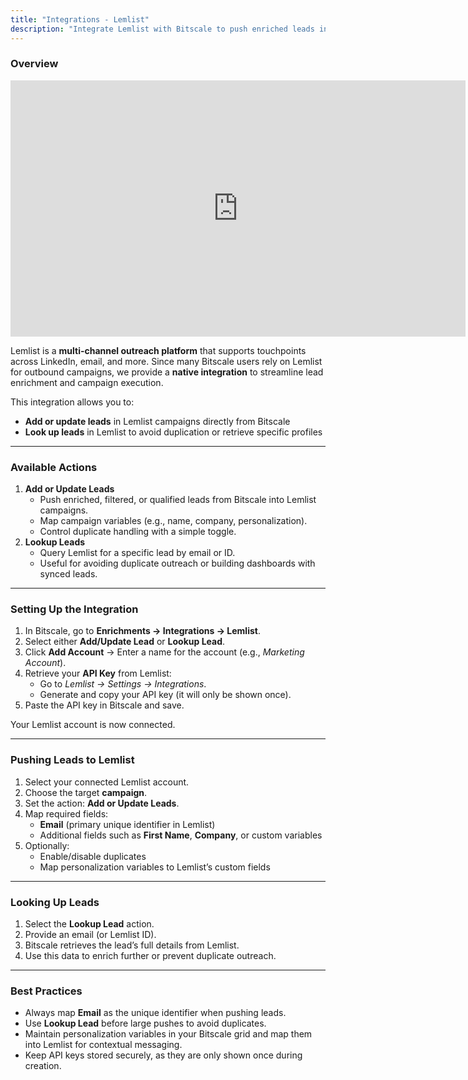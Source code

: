 ```yaml
---
title: "Integrations - Lemlist"
description: "Integrate Lemlist with Bitscale to push enriched leads into campaigns or look up existing leads. Map variables, control duplicates, and streamline multi-channel outreach."
---
```


### Overview

<iframe width="728" height="410" src="https://www.youtube.com/embed/-I-erO2OhpI?si=hmrnRvtiMAKLhsIt" title="YouTube video player" frameborder="0" allow="accelerometer; autoplay; clipboard-write; encrypted-media; gyroscope; picture-in-picture; web-share" referrerpolicy="strict-origin-when-cross-origin" allowfullscreen></iframe>

Lemlist is a **multi-channel outreach platform** that supports touchpoints across LinkedIn, email, and more. Since many Bitscale users rely on Lemlist for outbound campaigns, we provide a **native integration** to streamline lead enrichment and campaign execution.

This integration allows you to:

- **Add or update leads** in Lemlist campaigns directly from Bitscale
- **Look up leads** in Lemlist to avoid duplication or retrieve specific profiles

---

### **Available Actions**

1. **Add or Update Leads**
   - Push enriched, filtered, or qualified leads from Bitscale into Lemlist campaigns.
   - Map campaign variables (e.g., name, company, personalization).
   - Control duplicate handling with a simple toggle.
2. **Lookup Leads**
   - Query Lemlist for a specific lead by email or ID.
   - Useful for avoiding duplicate outreach or building dashboards with synced leads.

---

### **Setting Up the Integration**

1. In Bitscale, go to **Enrichments → Integrations → Lemlist**.
2. Select either **Add/Update Lead** or **Lookup Lead**.
3. Click **Add Account** → Enter a name for the account (e.g., _Marketing Account_).
4. Retrieve your **API Key** from Lemlist:
   - Go to _Lemlist → Settings → Integrations_.
   - Generate and copy your API key (it will only be shown once).
5. Paste the API key in Bitscale and save.

Your Lemlist account is now connected.

---

### **Pushing Leads to Lemlist**

1. Select your connected Lemlist account.
2. Choose the target **campaign**.
3. Set the action: **Add or Update Leads**.
4. Map required fields:
   - **Email** (primary unique identifier in Lemlist)
   - Additional fields such as **First Name**, **Company**, or custom variables
5. Optionally:
   - Enable/disable duplicates
   - Map personalization variables to Lemlist’s custom fields

---

### **Looking Up Leads**

1. Select the **Lookup Lead** action.
2. Provide an email (or Lemlist ID).
3. Bitscale retrieves the lead’s full details from Lemlist.
4. Use this data to enrich further or prevent duplicate outreach.

---

### **Best Practices**

- Always map **Email** as the unique identifier when pushing leads.
- Use **Lookup Lead** before large pushes to avoid duplicates.
- Maintain personalization variables in your Bitscale grid and map them into Lemlist for contextual messaging.
- Keep API keys stored securely, as they are only shown once during creation.